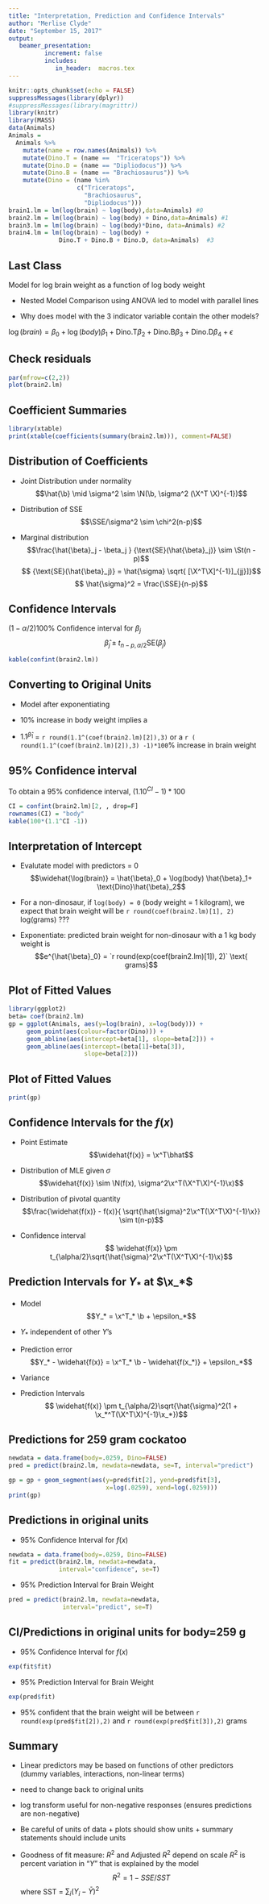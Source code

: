 ```yaml
---
title: "Interpretation, Prediction and Confidence Intervals"
author: "Merlise Clyde"
date: "September 15, 2017"
output: 
   beamer_presentation:
          increment: false
          includes:
             in_header:  macros.tex
---
```


```r
knitr::opts_chunk$set(echo = FALSE)
suppressMessages(library(dplyr))
#suppressMessages(library(magrittr))
library(knitr)
library(MASS)
data(Animals)
Animals = 
  Animals %>%
    mutate(name = row.names(Animals)) %>%
    mutate(Dino.T = (name ==  "Triceratops")) %>%
    mutate(Dino.D = (name == "Dipliodocus")) %>%
    mutate(Dino.B = (name == "Brachiosaurus")) %>%
    mutate(Dino = (name %in% 
                   c("Triceratops",
                     "Brachiosaurus", 
                     "Dipliodocus")))
brain1.lm = lm(log(brain) ~ log(body),data=Animals) #0
brain2.lm = lm(log(brain) ~ log(body) + Dino,data=Animals) #1
brain3.lm = lm(log(brain) ~ log(body)*Dino, data=Animals) #2
brain4.lm = lm(log(brain) ~ log(body) + 
              Dino.T + Dino.B + Dino.D, data=Animals)  #3

```


## Last Class

Model for log  brain weight as a function of log body weight

- Nested Model Comparison using ANOVA led to model with parallel lines

- Why does model with the 3 indicator variable contain the other models?

$\log(brain) = \beta_0 +  \log(body) \beta_1+ \text{Dino.T} \beta_2 + \text{Dino.B} \beta_3 + \text{Dino.D}\beta_4  + \epsilon$


##  Check residuals

```r
par(mfrow=c(2,2))
plot(brain2.lm)
```

## Coefficient Summaries
```r
library(xtable)
print(xtable(coefficients(summary(brain2.lm))), comment=FALSE)
```


##  Distribution of Coefficients

* Joint Distribution under normality
 $$\hat{\b} \mid \sigma^2 \sim \N(\b, \sigma^2 (\X^T
   \X)^{-1})$$

* Distribution of SSE
$$\SSE/\sigma^2 \sim \chi^2(n-p)$$

* Marginal distribution
$$\frac{\hat{\beta}_j - \beta_j }
  {\text{SE}(\hat{\beta}_j)} \sim \St(n - p)$$
$$   {\text{SE}(\hat{\beta}_j)} = \hat{\sigma} \sqrt{ [\X^T\X]^{-1}]_{jj}]}$$
$$   \hat{\sigma}^2 = \frac{\SSE}{n-p}$$

## Confidence Intervals

$(1 - \alpha/2) 100$% Confidence interval for $\beta_j$
$$\hat{\beta}_j \pm t_{n-p, \alpha/2} 
  {\text{SE}(\hat{\beta}_j)}$$

```r
kable(confint(brain2.lm))


```

##  Converting to Original Units

* Model after exponentiating
\begin{align*}
\widehat{brain} & = e^{\hat{\beta}_0 +  \log(body) \hat{\beta}_1+  \text{Dino}\hat{\beta}_2} \\ 
 & = e^{\hat{\beta}_0} e^{\log(body) \hat{\beta}_1} e^{\text{Dino}\hat{\beta}_2}  \\ 
 & = e^{\hat{\beta}_0} body^{\hat{\beta}_1} e^{\text{Dino}\hat{\beta}_2}  
\end{align*}

* 10% increase in body weight implies a 
\begin{align*}
\widehat{brain}_{1.10} & = e^{\hat{\beta}_0} (1.10* body)^{\hat{\beta}_1} e^{\text{Dino}\hat{\beta}_2}   \\
 & = 1.10^{\hat{\beta}_1} e^{\hat{\beta}_0} body^{\hat{\beta}_1} e^{\text{Dino}\hat{\beta}_2} 
\end{align*}

* $1.1^{\hat{\beta}_1}$ = `r round(1.1^(coef(brain2.lm)[2]),3)` or a `r (  round(1.1^(coef(brain2.lm)[2]),3) -1)*100`% increase in brain weight

## 95% Confidence interval

To obtain a 95\% confidence interval, $(1.10^{CI} -1)*100$
```r
CI = confint(brain2.lm)[2, , drop=F]
rownames(CI) = "body"
kable(100*(1.1^CI -1))
```

## Interpretation of Intercept

* Evalutate model with predictors = 0
$$\widehat{\log(brain)} = \hat{\beta}_0 +  \log(body) \hat{\beta}_1+  \text{Dino}\hat{\beta}_2$$

* For a non-dinosaur, if `log(body) = 0`  (body weight = 1 kilogram), we expect that brain weight will be `r round(coef(brain2.lm)[1], 2)` log(grams) ???

* Exponentiate: predicted brain weight for non-dinosaur with a 1 kg body weight is 
$$e^{\hat{\beta}_0} =  `r round(exp(coef(brain2.lm)[1]), 2)` \text{ grams}$$



## Plot of Fitted Values
```r
library(ggplot2)
beta= coef(brain2.lm)
gp = ggplot(Animals, aes(y=log(brain), x=log(body))) + 
     geom_point(aes(colour=factor(Dino))) +
     geom_abline(aes(intercept=beta[1], slope=beta[2])) +
     geom_abline(aes(intercept=(beta[1]+beta[3]), 
                     slope=beta[2]))
```
##  Plot of Fitted Values

```r
print(gp)
```

## Confidence Intervals for the $f(x)$

* Point Estimate
$$\widehat{f(x)} =  \x^T\bhat$$
* Distribution of MLE given $\sigma$
$$\widehat{f(x)} \sim \N(f(x), \sigma^2\x^T(\X^T\X)^{-1}\x)$$ 

* Distribution of pivotal quantity
$$\frac{\widehat{f(x)} - f(x)}{ \sqrt{\hat{\sigma}^2\x^T(\X^T\X)^{-1}\x}} \sim t(n-p)$$
* Confidence interval 
$$ \widehat{f(x)} \pm t_{\alpha/2}\sqrt{\hat{\sigma}^2\x^T(\X^T\X)^{-1}\x}$$


## Prediction Intervals for $Y_*$ at $\x_*$

* Model
$$Y_* = \x^T_* \b + \epsilon_*$$
* $Y_*$ independent of other $Y$'s

* Prediction error
$$Y_* - \widehat{f(x)} =  \x^T_* \b  -  \widehat{f(x_*)} + \epsilon_*$$

* Variance
\begin{align*}
\Var(Y_* - \widehat{f(x)}) & =  \Var(\x^T_* \b  -  \widehat{f(x_*)}) + \Var(\epsilon_*) \\
 & = \sigma^2 \x_*^T(\X^T\X)^{-1}\x_* + \sigma^2 \\
 & = \sigma^2(1 + \x_*^T(\X^T\X)^{-1}\x_*)
\end{align*}

* Prediction Intervals
$$ \widehat{f(x)} \pm t_{\alpha/2}\sqrt{\hat{\sigma}^2(1 + \x_*^T(\X^T\X)^{-1}\x_*})$$


##  Predictions  for 259 gram cockatoo
```r
newdata = data.frame(body=.0259, Dino=FALSE)
pred = predict(brain2.lm, newdata=newdata, se=T, interval="predict")

gp = gp + geom_segment(aes(y=pred$fit[2], yend=pred$fit[3],
                           x=log(.0259), xend=log(.0259)))
print(gp)
```

## Predictions in original units

* 95% Confidence Interval for $f(x)$
```r
newdata = data.frame(body=.0259, Dino=FALSE)
fit = predict(brain2.lm, newdata=newdata,
              interval="confidence", se=T)
```

* 95% Prediction Interval for Brain Weight
```r
pred = predict(brain2.lm, newdata=newdata, 
               interval="predict", se=T)
```


## CI/Predictions in original units for body=259 g

* 95% Confidence Interval for $f(x)$
```r
exp(fit$fit)
```

* 95% Prediction Interval for Brain Weight
```r
exp(pred$fit)
```

* 95% confident that the brain weight will be between 
`r round(exp(pred$fit[2]),2)` and `r round(exp(pred$fit[3]),2)` grams


## Summary

* Linear predictors may be based on functions of other predictors
(dummy variables, interactions, non-linear terms)

* need to change back to original units

* log transform useful for non-negative responses (ensures predictions are non-negative)

* Be careful of units of data 
      +  plots should show units
      +  summary statements should include units
      
* Goodness of fit measure: $R^2$ and Adjusted $R^2$  depend on scale   $R^2$ is percent variation in "$Y$" that is explained by the model
$$  R^2 = 1 - SSE/SST$$
where SST = $\sum_i (Y_i - \bar{Y})^2$


